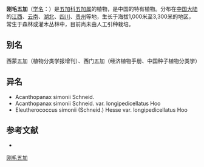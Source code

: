 {{Speciesbox
| name = 刚毛五加
| status = 
| status_system = 
| image = 
| genus = Eleutherococcus
| species = simonii
| authority = (Schneid.) Hesse
| subdivision_ranks =[[变种|变种]]
| subdivision =
* 刚毛五加 ''E. s.'' var. ''simonii''
* [[长梗刚毛五加|长梗刚毛五加]] ''E. s.'' var. ''longipedicellatus''
}}

'''刚毛五加'''（[[学名|学名]]：{{lang|la|''Eleutherococcus simonii''}}）是[[五加科|五加科]][[五加属|五加属]]的植物，是中国的特有植物。分布在[[中国大陆|中国大陆]]的[[江西|江西]]、[[云南|云南]]、[[湖北|湖北]]、[[四川|四川]]、[[贵州|贵州]]等地，生长于海拔1,000米至3,300米的地区，常生于森林或灌木丛林中，目前尚未由人工引种栽培。

== 别名 ==
西蒙五加（植物分类学报增刊）、西门五加（经济植物手册、中国种子植物分类学）

== 异名 ==
* Acanthopanax simonii Schneid.
* Acanthopanax simonii Schneid. var. longipedicellatus Hoo
* Eleutherococcus simonii (Schneid.) Hesse var. longipedicellatus Hoo

== 参考文献 ==
<div class="references-small">
* {{cite web| url =http://www.bioinfo.cn/db05/KmzwSpecies.php?action=view&id=1272| title =刚毛五加（原变种）| work =《中国高等植物数据库全库》| publisher =中国科学院微生物研究所| author =昆明植物研究所| accessdate =2009-02-22| deadurl =yes| archiveurl =https://web.archive.org/web/20160305052954/http://www.bioinfo.cn/db05/KmzwSpecies.php?action=view&id=1272| archivedate =2016-03-05}}
</div>
{{Taxonbar|from=Q10898138}}

[[Category:五加属|刚毛五加]]


{{Apiales-stub}}